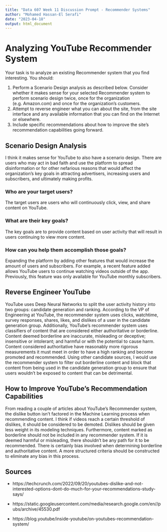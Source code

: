 ```yaml
---
title: "Data 607 Week 11 Discussion Prompt - Recommender Systems"
author: "Mohamed Hassan-El Serafi"
date: "2023-04-18"
output: html_document
---
```


# Analyzing YouTube Recommender System

Your task is to analyze an existing Recommender system that you find interesting. You should:

1. Perform a Scenario Design analysis as described below.  Consider whether it makes sense for your selected Recommender system to perform scenario design twice, once for the organization (e.g. Amazon.com) and once for the organization's customers.
2. Attempt to reverse engineer what you can about the site, from the site interface and any available information that you can find on the Internet or elsewhere.
3. Include specific recommendations about how to improve the site's recommendation capabilities going forward. 



## Scenario Design Analysis 

I think it makes sense for YouTube to also have a scenario design. There are users who may act in bad faith and use the platform to spread disinformation or for other nefarious reasons that would affect the organization's key goals in attracting advertisers, increasing users and subscribers, and ultimately making profits. 


### Who are your target users?

The target users are users who will continuously click, view, and share content on YouTube. 


### What are their key goals?

The key goals are to provide content based on user activity that will result in users continuing to view more content.



### How can you help them accomplish those goals?


Expanding the platform by adding other features that would increase the amount of users and subscribers. For example, a recent feature added allows YouTube users to continue watching videos outside of the app. Previously, this feature was only available for YouTube monthly subscribers.




## Reverse Engineer YouTube 

YouTube uses Deep Neural Networks to split the user activity history into two groups: candidate generation and ranking. According to the VP of Engineering at YouTube, the recommender system uses clicks, watchtime, survey responses, shares, likes, and dislikes of a user in the candidate generation group. Additionally, YouTube's recommender system uses classifiers of content that are considered either authoritative or borderline. Content deemed borderline are inaccurate, misleading or deceptive; insensitive or intolerant; and harmful or with the potential to cause harm. Content considered authoritative have reasonably more rigorous measurements it must meet in order to have a high ranking and become promoted and recommended. Using other candidate sources, I would use the recommender system to filter out borderline content and block that content from being used in the candidate generation group to ensure that users wouldn't be exposed to content that can be detrimental.  


## How to Improve YouTube's Recommendation Capabilities

From reading a couple of articles about YouTube's Recommender system, the dislike button isn't factored in the Machine Learning process when recommending content. I think if videos reach a certain threshold of dislikes, it should be considered to be demoted. Dislikes should be given less weight in its modeling techniques. Furthermore, content marked as borderline should not be included in any recommender system. If it is deemed harmful or misleading, there shouldn't be any path for it to be recommended. There is certainly bias involved when determining borderline and authoritative content. A more structured criteria should be constructed to eliminate any bias in this process.


## Sources

* https://techcrunch.com/2022/09/20/youtubes-dislike-and-not-interested-options-dont-do-much-for-your-recommendations-study-says/

* https://static.googleusercontent.com/media/research.google.com/en//pubs/archive/45530.pdf

* https://blog.youtube/inside-youtube/on-youtubes-recommendation-system/

